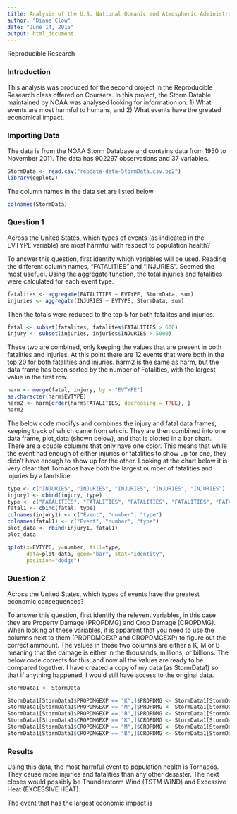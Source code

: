 ```yaml
---
title: Analysis of the U.S. National Oceanic and Atmospheric Administration's (NOAA) Storm Database
author: "Diane Clow"
date: "June 14, 2015"
output: html_document
---
```

Reproducible Research


### Introduction
This analysis was produced for the second project in the Reproducible Research class offered on Coursera.  In this project, the Storm Datable maintained by NOAA was analysed looking for information on: 1) What events are most harmful to humans, and 2) What events have the greated economical impact.

### Importing Data

The data is from the NOAA Storm Database and contains data from 1950 to November 2011.  The data has 902297 observations and 37 variables.

```r
StormData <- read.csv("repdata-data-StormData.csv.bz2")
library(ggplot2)
```

The column names in the data set are listed below

```r
colnames(StormData)
```

### Question 1

Across the United States, which types of events (as indicated in the EVTYPE variable) are most harmful with respect to population health?

To answer this question, first identify which variables will be used.  Reading the different column names, "FATALITIES" and "INJURIES".  Seemed the most usefuel.  Using the aggregate function, the total injuries and fatalities were calculated for each event type.

```r
fatalites <- aggregate(FATALITIES ~ EVTYPE, StormData, sum)
injuries <- aggregate(INJURIES ~ EVTYPE, StormData, sum)
```

Then the totals were reduced to the top 5 for both fatalites and injuries.

```r
fatal <- subset(fatalites, fatalites$FATALITIES > 600)
injury <- subset(injuries, injuries$INJURIES > 5000)
```

These two are combined, only keeping the values that are present in both fatalities and injuries.  At this point there are 12 events that were both in the top 20 for both fatalities and injuries.  harm2 is the same as harm, but the data frame has been sorted by the number of Fatalities, with the largest value in the first row.

```r
harm <- merge(fatal, injury, by = "EVTYPE")
as.character(harm$EVTYPE)
harm2 <- harm[order(harm$FATALITIES, decreasing = TRUE), ]
harm2
```

The below code modifys and combines the injury and fatal data frames, keeping track of which came from which.  They are then combined into one data frame, plot_data (shown below), and that is plotted in a bar chart.  There are a couple columns that only have one color.  This means that while the event had enough of either injuries or fatalities to show up for one, they didn't have enough to show up for the other.  Looking at the chart below it is very clear that Tornados have both the largest number of fatalities and injuries by a landslide.

```r
type <- c("INJURIES", "INJURIES", "INJURIES", "INJURIES", "INJURIES")
injury1 <- cbind(injury, type)
type <- c("FATALITIES", "FATALITIES", "FATALITIES", "FATALITIES", "FATALITIES")
fatal1 <- cbind(fatal, type)
colnames(injury1) <- c("Event", "number", "type")
colnames(fatal1) <- c("Event", "number", "type")
plot_data <- rbind(injury1, fatal1)
plot_data

qplot(x=EVTYPE, y=number, fill=type,
      data=plot_data, geom="bar", stat="identity",
      position="dodge")
```

### Question 2

Across the United States, which types of events have the greatest economic consequences?

To answer this question, first identify the relevent variables, in this case they are Property Damage (PROPDMG) and Crop Damage (CROPDMG).  When looking at these variables, it is apparent that you need to use the columns next to them (PROPDMGEXP and CROPDMGEXP) to figure out the correct ammount.  The values in those two columns are either a K, M or B meaning that the damage is either in the thousands, millions, or billions.  The below code corrects for this, and now all the values are ready to be compared together.  I have created a copy of my data (as StormData1) so that if anything happened, I would still have access to the original data.

```r
StormData1 <- StormData

StormData1[StormData1$PROPDMGEXP == "K",]$PROPDMG <- StormData1[StormData1$PROPDMGEXP == "K",]$PROPDMG * 1000
StormData1[StormData1$PROPDMGEXP == "M",]$PROPDMG <- StormData1[StormData1$PROPDMGEXP == "M",]$PROPDMG * 1000000
StormData1[StormData1$PROPDMGEXP == "B",]$PROPDMG <- StormData1[StormData1$PROPDMGEXP == "B",]$PROPDMG * 1000000000
StormData1[StormData1$CROPDMGEXP == "K",]$CROPDMG <- StormData1[StormData1$CROPDMGEXP == "K",]$CROPDMG * 1000
StormData1[StormData1$CROPDMGEXP == "M",]$CROPDMG <- StormData1[StormData1$CROPDMGEXP == "M",]$CROPDMG * 1000000
StormData1[StormData1$CROPDMGEXP == "B",]$CROPDMG <- StormData1[StormData1$CROPDMGEXP == "B",]$CROPDMG * 1000000000
```



### Results

Using this data, the most harmful event to population health is Tornados.  They cause more injuries and fatalities than any other desaster.  The next closes would possibly be Thunderstorm Wind (TSTM WIND) and Excessive Heat (EXCESSIVE HEAT).

The event that has the largest economic impact is